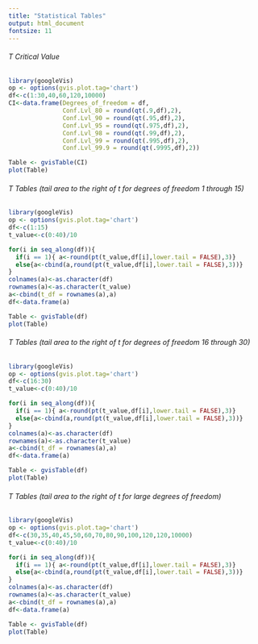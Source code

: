 ```yaml
---
title: "Statistical Tables"
output: html_document
fontsize: 11
---
```


<style>
  .col2 {
    columns: 2 200px;         /* number of columns and width in pixels*/
    -webkit-columns: 2 200px; /* chrome, safari */
    -moz-columns: 2 200px;    /* firefox */
  }
  .col3 {
    columns: 2 100px;
    -webkit-columns: 2 100px;
    -moz-columns: 2 100px;
  }
  .pagebreak { page-break-before: always; }
</style>

###### T Critical Value

```r
library(googleVis)
op <- options(gvis.plot.tag='chart')
df<-c(1:30,40,60,120,10000)
CI<-data.frame(Degrees_of_freedom = df, 
               Conf.Lvl_80 = round(qt(.9,df),2),
               Conf.Lvl_90 = round(qt(.95,df),2),
               Conf.Lvl_95 = round(qt(.975,df),2),
               Conf.Lvl_98 = round(qt(.99,df),2),
               Conf.Lvl_99 = round(qt(.995,df),2),
               Conf.Lvl_99.9 = round(qt(.9995,df),2))
```

```r
Table <- gvisTable(CI)
plot(Table)
```

<div class="pagebreak"> </div>
###### T Tables (tail area to the right of t for degrees of freedom 1 through 15)
```r
library(googleVis)
op <- options(gvis.plot.tag='chart')
df<-c(1:15)
t_value<-c(0:40)/10

for(i in seq_along(df)){
  if(i == 1){ a<-round(pt(t_value,df[i],lower.tail = FALSE),3)}
  else{a<-cbind(a,round(pt(t_value,df[i],lower.tail = FALSE),3))}
}
colnames(a)<-as.character(df)
rownames(a)<-as.character(t_value)
a<-cbind(t_df = rownames(a),a)
df<-data.frame(a)
```

```r
Table <- gvisTable(df)
plot(Table)
```

<div class="pagebreak"> </div>
###### T Tables (tail area to the right of t for degrees of freedom 16 through 30)
```r
library(googleVis)
op <- options(gvis.plot.tag='chart')
df<-c(16:30)
t_value<-c(0:40)/10

for(i in seq_along(df)){
  if(i == 1){ a<-round(pt(t_value,df[i],lower.tail = FALSE),3)}
  else{a<-cbind(a,round(pt(t_value,df[i],lower.tail = FALSE),3))}
}
colnames(a)<-as.character(df)
rownames(a)<-as.character(t_value)
a<-cbind(t_df = rownames(a),a)
df<-data.frame(a)
```

```r
Table <- gvisTable(df)
plot(Table)
```

<div class="pagebreak"> </div>
###### T Tables (tail area to the right of t for large degrees of freedom)
```r
library(googleVis)
op <- options(gvis.plot.tag='chart')
df<-c(30,35,40,45,50,60,70,80,90,100,120,120,10000)
t_value<-c(0:40)/10

for(i in seq_along(df)){
  if(i == 1){ a<-round(pt(t_value,df[i],lower.tail = FALSE),3)}
  else{a<-cbind(a,round(pt(t_value,df[i],lower.tail = FALSE),3))}
}
colnames(a)<-as.character(df)
rownames(a)<-as.character(t_value)
a<-cbind(t_df = rownames(a),a)
df<-data.frame(a)
```

```r
Table <- gvisTable(df)
plot(Table)
```